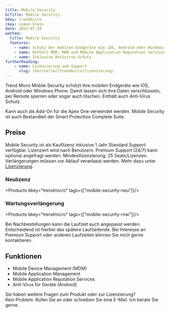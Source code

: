 ```yaml
---
title: Mobile Security
bcTitle: Mobile Security
bkey: trendmicro
ckey: simon-klein
date: 2023-07-28
wanted:
  title: Mobile Security
  features:
    - name: Schutz der mobilen Endgeräte wie iOS, Android oder Windows Phone.
    - name: Enthält MDM, MAM und Mobile Application Reputation Services.
    - name: Inklusive Antivirus-Schutz.
furtherReading:
    - name: Lizenzierung und Support
      slug: /hersteller/trendmicro/lizenzierung/
---
```




<Intro>

Trend Micro Mobile Security schützt ihre mobilen Endgeräte wie iOS, Android oder Windows Phone. Damit lassen sich ihre Daten verschlüsseln, per Remote sperren oder sogar auch löschen. Enthält auch Anti-Virus Schutz.

Kann auch als Add-On für die Apex One verwendet werden. Mobile Security ist auch Bestandteil der Smart Protection Complete Suite.


</Intro>

<TOC />


## Preise

Mobile Security ist als Kauflizenz inklusive 1 Jahr Standard Support verfügbar. Lizenziert wird nach Benutzern. Premium Support (24/7) kann optional angefragt werden. Mindestlizenzierung: 25 Seats/Lizenzen. Verlängerungen müssen vor Ablauf veranlasst werden. Mehr dazu unter [Lizenzierung](/hersteller/trendmicro/lizenzierung/).

### Neulizenz

<Products bkey="trendmicro" tags={["mobile-security-neu"]}/>

### Wartungsverlängerung

<Products bkey="trendmicro" tags={["mobile-security-rnw"]}/>

<GetInTouch>

Bei Nachbestellungen kann die Laufzeit auch angepasst werden. Entscheidend ist hierbei das spätere Laufzeitende. Bei Interesse an Premium Support oder anderen Laufzeiten können Sie mich gerne kontaktieren.

</GetInTouch>


## Funktionen

- Mobile Device Management (MDM)
- Mobile Application Management
- Mobile Application Reputation Services
- Anti-Virus für Geräte (Android)

<GetInTouch theme="light">

Sie haben weitere Fragen zum Produkt oder zur Lizenzierung?<br />
Kein Problem. Rufen Sie an oder schreiben Sie eine E-Mail. Ich berate Sie gerne.

</GetInTouch>

